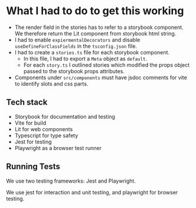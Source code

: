 # What I had to do to get this working

- The render field in the stories has to refer to a storybook component.
  We therefore return the Lit component from storybook html string.
- I had to enable `expiermentalDecorators` and disable `useDefineForClassFields`
  in the `tsconfig.json` file.
- I had to create a `stories.ts` file for each storybook component.
  - In this file, I had to export a `Meta` object as `default`.
  - For each `story.ts` I outlined stories which modified the props
    object passed to the storybook props attributes.
- Components under `src/components` must have jsdoc comments for vite to
  identify slots and css parts.

## Tech stack

- Storybook for documentation and testing
- Vite for build
- Lit for web components
- Typescript for type safety
- Jest for testing
- Playwright as a browser test runner

## Running Tests

We use two testing frameworks: Jest and Playwright.

We use jest for interaction and unit testing, and playwright for browser testing.
